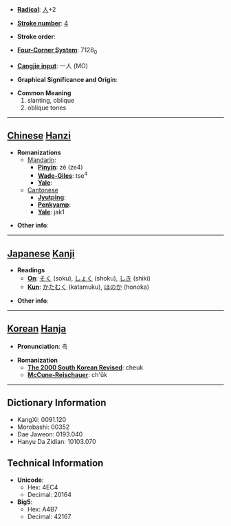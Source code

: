 * '''[[Wiktionary:Chinese radical index| Radical]]''': [[Wiktionary:Chinese radical index 人|人]]+2

* '''[[Wiktionary:Chinese total strokes index|Stroke number]]''': [[Wiktionary:Chinese total strokes index 4|4]]

* '''Stroke order''': 

* '''[[Wiktionary:Chinese four corner index|Four-Corner System]]''': 7128<sub>0</sub>

* '''[[Wiktionary:Chinese Cangjie index|Cangjie input]]''': 一人 (MO)

* '''Graphical Significance and Origin''': 

* '''Common Meaning'''
*#slanting, oblique
*# oblique tones


----

== [[Chinese]] [[Hanzi]] ==

* '''Romanizations'''
** [[Mandarin]]:
*** '''[[Pinyin]]''': zè (ze4)
*** '''[[Wade-Giles]]''': tse<sup>4</sup>
*** '''[[Yale]]''': 
**[[Cantonese]]
***'''[[Jyutping]]''':
***'''[[Penkyamp]]''': 
***'''[[Yale]]''': jak1

* '''Other info''': 

----

== [[Japanese]] [[Kanji]] ==

* '''Readings'''
** '''[[On]]''': [[そく]] (soku), [[しょく]] (shoku), [[しき]] (shiki)
** '''[[Kun]]''': [[かたむく]] (katamuku), [[ほのか]] (honoka)

* '''Other info''':  

----

== [[Korean]] [[Hanja]] ==

* '''Pronunciation''': 측

* '''Romanization'''
** '''[[The 2000 South Korean Revised Romanization|The 2000 South Korean Revised]]''': cheuk
** '''[[McCune-Reischauer]]''': ch'ŭk

----

== Dictionary Information ==

* KangXi: 0091.120
* Morobashi: 00352
* Dae Jaweon: 0193.040
* Hanyu Da Zidian: 10103.070

== Technical Information ==

* '''Unicode''':
** Hex: 4EC4
** Decimal: 20164
* '''Big5''':
** Hex: A4B7
** Decimal: 42167